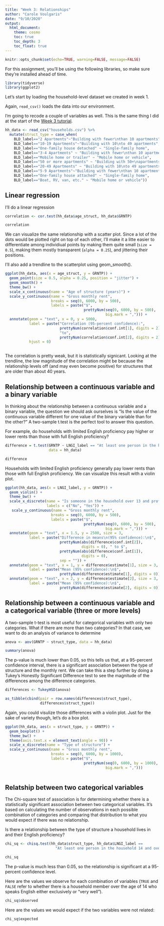 ```yaml
---
title: "Week 3: Relationships"
author: "Carole Voulgaris"
date: "9/10/2020"
output: 
  html_document:
    theme: cosmo
    toc: true
    toc_depth: 3
    toc_float: true
---
```


```r
knitr::opts_chunk$set(echo=TRUE, warning=FALSE, message=FALSE)
```

For this assignment, you'll be using the following libraries, so make sure they're installed ahead of time.

```r
library(tidyverse)
library(ggplot2)
```

Let's start by loading the household-level dataset we created in week 1.

Again, `read_csv()` loads the data into our environment. 

I'm going to recode a couple of variables as well. This is the same thing I did at the start of the [Week 3 tutorial](https://ses-5215-f2020.github.io/tutorials/Week3){target="_blank"}.

```r
hh_data <- read_csv("households.csv") %>%
  mutate(struct_type = case_when(
    BLD_label=="2 Apartments"~"Building with fewer\nthan 10 apartments",
    BLD_label=="10-19 Apartments"~"Building with 10\nto 49 apartments",
    BLD_label=="One-family house detached" ~ "Single-family home",
    BLD_label=="3-4 Apartments" ~ "Building with fewer\nthan 10 apartments",
    BLD_label=="Mobile home or trailer" ~ "Mobile home or vehicle",
    BLD_label=="50 or more apartments" ~ "Building with 50+\napartments",
    BLD_label=="20-49 Apartments" ~ "Building with 10\nto 49 apartments",
    BLD_label=="5-9 Apartments"~"Building with fewer\nthan 10 apartments",
    BLD_label=="One-family house attached" ~ "Single-family home",
    BLD_label=="Boat, RV, van, etc." ~ "Mobile home or vehicle"))
```

## Linear regression
I'll do a linear regression

``` r
correlation <- cor.test(hh_data$age_struct, hh_data$GRNTP)

correlation
```

We can visualize the same relationship with a scatter plot. Since a lot of the dots would be plotted right on top of each other, I'll make it a litte easier to differentiate among individiual points by making them quite small (`size = 0.5`), making them mostly transparent (`alpha = 0.25`), and jittering their positions.

I'll also add a trendline to the scatterplot using geom_smooth().

``` r
ggplot(hh_data, aes(x = age_struct, y = GRNTP)) +
  geom_point(size = 0.5, alpha = 0.25, position = "jitter") +
  geom_smooth() +
  theme_bw() +
  scale_x_continuous(name = "Age of structure (years)") +
  scale_y_continuous(name = "Gross monthly rent", 
                     breaks = seq(0, 6000, by = 500),
                     labels = paste("$", 
                                    prettyNum(seq(0, 6000, by = 500),
                                              big.mark = ","))) +
  annotate(geom = "text", x = 0, y = 5000, 
           label = paste("Correlation (95-percent confidence):",
                         prettyNum(correlation$conf.int[1], digits = 2), 
                         "to",
                         prettyNum(correlation$conf.int[2], digits = 2)),
           hjust = 0)
  
```

The correlation is pretty weak, but it is statistically signicant. Looking at the trendline, the low magnitude of the correlation might be because the relationship levels off (and may even become positive) for structures that are older than about 40 years.

## Relationship between a continuous variable and a binary variable

In thinking about the relationship between a continuous variable and a binary variable, the question we should ask ourselves is "Is the value of the continuous variable different for one value of the binary variable than for the other?" A two-sample t.test is the perfect tool to answer this question.

For example, do households with limited English proficiency pay higher or lower rents than those with full English proficiency?

``` r
difference = t.test(GRNTP ~ LNGI_label == "At least one person in the household 14 and over speaks English only or speaks English 'very well'",
                    data = hh_data)

difference
```

Households with limited English proficiency generally pay lower rents than those with full English proficiency. We can visualize this result with a violin plot.

``` r
ggplot(hh_data, aes(x = LNGI_label, y = GRNTP)) +
  geom_violin() +
  theme_bw() +
  scale_x_discrete(name = "Is someone in the household over 13 and proficient in English?",
                   labels = c("No", "Yes")) +
   scale_y_continuous(name = "Gross monthly rent", 
                     breaks = seq(0, 6000, by = 500),
                     labels = paste("$", 
                                    prettyNum(seq(0, 6000, by = 500),
                                              big.mark = ","))) +
  annotate(geom = "text", x = 1.5, y = 2500, size = 3,
           label = paste("Difference in means\n(95% confidence):\n$",
                         prettyNum(abs(difference$conf.int[2]), 
                                   digits = 0), " to $",
                         prettyNum(abs(difference$conf.int[1]), 
                                   digits = 0),
                         sep = "")) +
  annotate(geom = "text", x = 1, y = difference$estimate[1], size = 3,
           label = paste("Mean (95% confidence):\n$",
                         prettyNum(difference$estimate[1], digits = 0))) +
  annotate(geom = "text", x = 2, y = difference$estimate[2], size = 3,
           label = paste("Mean (95% confidence):\n$",
                         prettyNum(difference$estimate[2], digits = 0)))
```

## Relationship between a continuous variable and a categorical variable (three or more levels)

A two-sample t-test is most useful for categorical variables with only two categories. What if there are more than two categories? In that case, we want to do an analysis of variance to determine 

``` r
anova <- aov(GRNTP ~ struct_type, data = hh_data)

summary(anova)
```

The p-value is much lower than 0.05, so this tells us that, at a 95-percent confidence interval, there is a significant association between the type of structure and the monthly rent. We can take this a step further by doing a Tukey's Honestly Significant Difference test to see the magnitude of the differences among the difference categories.

``` r
differences <- TukeyHSD(anova)

as_tibble(cbind(pair = row.names(differences$struct_type),
                differences$struct_type))
```

Again, you could visulize those differences with a violin plot. Just for the sake of variety though, let's do a box plot.

``` r
ggplot(hh_data, aes(x = struct_type, y = GRNTP)) +
  geom_boxplot() +
  theme_bw() +
  theme(axis.text.x = element_text(angle = 90)) +
  scale_x_discrete(name = "Type of structure") +
  scale_y_continuous(name = "Gross monthly rent", 
                     breaks = seq(0, 6000, by = 1000),
                     labels = paste("$", 
                                    prettyNum(seq(0, 6000, by = 1000),
                                              big.mark = ","))) 
  
```

## Relatship between two categorical variables

The Chi-square test of association is for determining whether there is a statistically significant association between two categorical variables. It's based on calculating the number of observations in each possible combination of categories and comparing that distribution to what you would expect if there was no relationship.

Is there a relationship between the type of structure a household lives in and their English proficiency?

``` r
chi_sq <- chisq.test(hh_data$struct_type, hh_data$LNGI_label == 
                       "At least one person in the household 14 and over speaks English only or speaks English 'very well'") 

chi_sq
```

The p-value is much less than 0.05, so the relationship is significant at a 95-percent confidence level. 

Here are the values we observe for each combination of variables (`TRUE` and `FALSE` refer to whether there is a household member over the age of 14 who speaks English either exclusively or "very well").

``` r
chi_sq$observed
```

Here are the values we would expect if the two variables were not related:

``` r
chi_sq$expected
```

